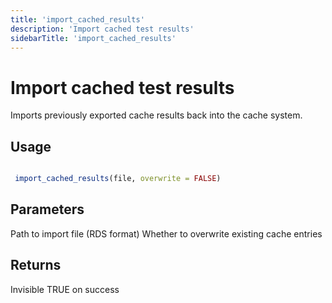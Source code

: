 ```yaml
---
title: 'import_cached_results'
description: 'Import cached test results'
sidebarTitle: 'import_cached_results'
---
```


# Import cached test results


 Imports previously exported cache results back into the cache system.


## Usage

```r

 import_cached_results(file, overwrite = FALSE)

```

## Parameters

<ParamField body="file" type="any">
  Path to import file (RDS format)
</ParamField>
<ParamField body="overwrite" type="any">
  Whether to overwrite existing cache entries
</ParamField>

## Returns


 Invisible TRUE on success

